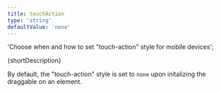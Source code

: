 ```yaml
---
title: touchAction
type: 'string'
defaultValue: 'none'
---
```



  'Choose when and how to set "touch-action" style for mobile devices';

<p>{shortDescription}</p>

By default, the "touch-action" style is set to `none` upon initalizing the draggable on an element.
